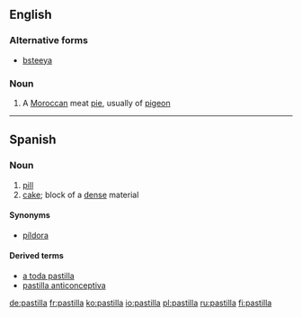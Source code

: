 ==English==

===Alternative forms===
* [[bsteeya]]

===Noun===
{{en-noun}}

# A [[Moroccan]] meat [[pie]], usually of [[pigeon]]

----

==Spanish==

===Noun===
{{es-noun-f}}

# [[pill]]
# [[cake]]; block of a [[dense]] material

====Synonyms====
* {{sense|pill}} [[píldora]]

====Derived terms====
* [[a toda pastilla]]
* [[pastilla anticonceptiva]]

[[de:pastilla]]
[[fr:pastilla]]
[[ko:pastilla]]
[[io:pastilla]]
[[pl:pastilla]]
[[ru:pastilla]]
[[fi:pastilla]]